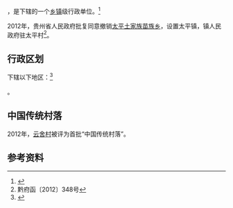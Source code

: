 {{中国乡级行政区|52/06/21/200/000}}

'''{{PAGENAMEBASE}}'''，是{{PRC admin/fullname|52/06/21/200/000|3}}下辖的一个[[乡镇|乡镇]]级行政单位。<ref>{{PRC admin/ref sgc|{{PRC admin/parent|52/06/21/200/000}}}}</ref>

2012年，贵州省人民政府批复同意撤销[[太平土家族苗族乡|太平土家族苗族乡]]，设置太平镇，镇人民政府驻太平村<ref>黔府函〔2012〕348号</ref>。

== 行政区划 ==

{{PAGENAMEBASE}}下辖以下地区：<ref>{{PRC admin/ref sgc|52/06/21/200/000}}</ref>

{{PRC admin/children|52/06/21/200/000}}。

==中国传统村落==
2012年，[[云舍村|云舍村]]被评为首批“中国传统村落”。

== 参考资料 ==

{{reflist}}

{{行政区划小作品}}
{{PRC admin/navcat|52/06/21/200/000}}